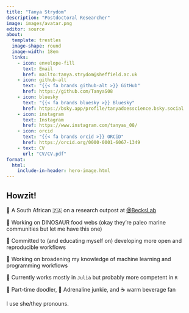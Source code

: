 ```yaml
---
title: "Tanya Strydom"
description: "Postdoctoral Researcher"
image: images/avatar.png
editor: source
about: 
  template: trestles
  image-shape: round
  image-width: 18em
  links:
    - icon: envelope-fill
      text: Email
      href: mailto:tanya.strydom@sheffield.ac.uk
    - icon: github-alt
      text: "{{< fa brands github-alt >}} GitHub"
      href: https://github.com/TanyaS08
    - icon: bluesky
      text: "{{< fa brands bluesky >}} Bluesky"
      href: https://bsky.app/profile/tanyadoesscience.bsky.social
    - icon: instagram
      text: Instagram
      href: https://www.instagram.com/tanyas_08/
    - icon: orcid 
      text: "{{< fa brands orcid >}} ORCiD"
      href: https://orcid.org/0000-0001-6067-1349
    - text: CV
      url: "CV/CV.pdf"
format: 
  html: 
    include-in-header: hero-image.html
---
```


## Howzit!

📌 A South African 🇿🇦 on a research outpost at [@BecksLab](https://github.com/BecksLab)

🦖 Working on DINOSAUR food webs (okay they're paleo marine communities but let me have this one)

🧪 Committed to (and educating myself on) developing more open and reproducible workflows

🔭 Working on broadening my knowledge of machine learning and programming workflows

👾 Currently works mostly in `Julia` but probably more competent in `R`

🎨 Part-time doodler, 🐾 Adrenaline junkie, and ☕️ warm beverage fan

I use she/they pronouns.


